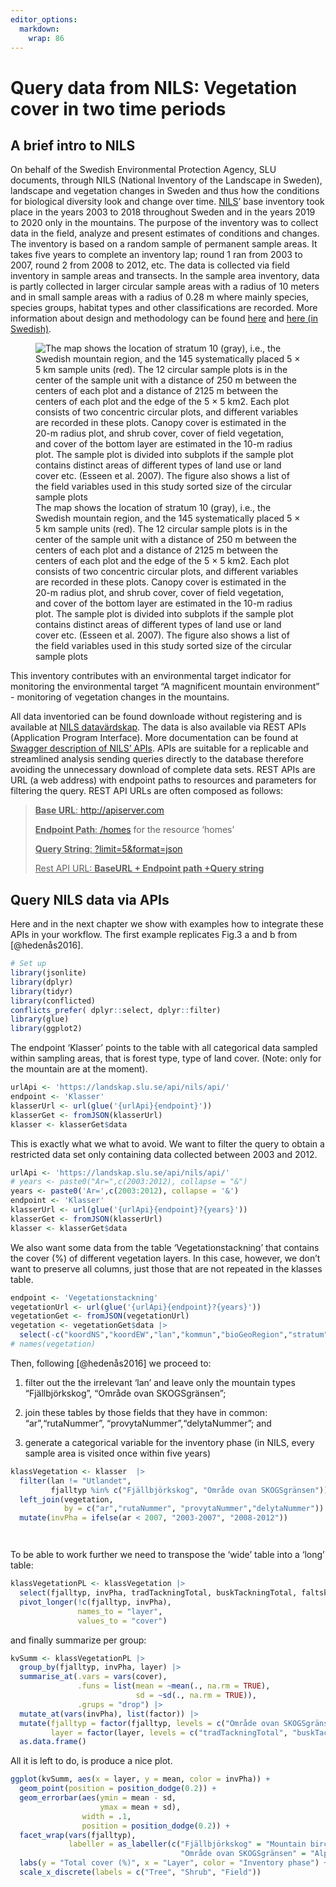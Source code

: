 ```yaml
---
editor_options: 
  markdown: 
    wrap: 86
---
```


# Query data from NILS: Vegetation cover in two time periods

## A brief intro to NILS

On behalf of the Swedish Environmental Protection Agency, SLU documents, through NILS
(National Inventory of the Landscape in Sweden), landscape and vegetation changes in
Sweden and thus how the conditions for biological diversity look and change over time.
[NILS](https://www.slu.se/centrumbildningar-och-projekt/nils/)' base inventory took
place in the years 2003 to 2018 throughout Sweden and in the years 2019 to 2020 only
in the mountains. The purpose of the inventory was to collect data in the field,
analyze and present estimates of conditions and changes. The inventory is based on a
random sample of permanent sample areas. It takes five years to complete an inventory
lap; round 1 ran from 2003 to 2007, round 2 from 2008 to 2012, etc. The data is
collected via field inventory in sample areas and transects. In the sample area
inventory, data is partly collected in larger circular sample areas with a radius of
10 meters and in small sample areas with a radius of 0.28 m where mainly species,
species groups, habitat types and other classifications are recorded. More information
about design and methodology can be found
[here](https://www.slu.se/centrumbildningar-och-projekt/nils/) and [here (in
Swedish)](https://www.slu.se/globalassets/ew/org/centrb/nils/publikationer/2019/nils_faltinstruktion_webb_ht_2019_2.pdf).

![The map shows the location of stratum 10 (gray), i.e., the Swedish mountain region,
and the 145 systematically placed 5 × 5 km sample units (red). The 12 circular sample
plots is in the center of the sample unit with a distance of 250 m between the centers
of each plot and a distance of 2125 m between the centers of each plot and the edge of
the 5 × 5 km2. Each plot consists of two concentric circular plots, and different
variables are recorded in these plots. Canopy cover is estimated in the 20-m radius
plot, and shrub cover, cover of field vegetation, and cover of the bottom layer are
estimated in the 10-m radius plot. The sample plot is divided into subplots if the
sample plot contains distinct areas of different types of land use or land cover etc.
(Esseen et al. 2007). The figure also shows a list of the field variables used in this
study sorted size of the circular sample
plots](images/hedenas_%20fig1_map-shows-the-location-of-stratum.png){#figMethod
.illustration
alt="The map shows the location of stratum 10 (gray), i.e., the Swedish mountain region, and the 145 systematically placed 5 × 5 km sample units (red). The 12 circular sample plots is in the center of the sample unit with a distance of 250 m between the centers of each plot and a distance of 2125 m between the centers of each plot and the edge of the 5 × 5 km2. Each plot consists of two concentric circular plots, and different variables are recorded in these plots. Canopy cover is estimated in the 20-m radius plot, and shrub cover, cover of field vegetation, and cover of the bottom layer are estimated in the 10-m radius plot. The sample plot is divided into subplots if the sample plot contains distinct areas of different types of land use or land cover etc. (Esseen et al. 2007). The figure also shows a list of the field variables used in this study sorted size of the circular sample plots"}

This inventory contributes with an environmental target indicator for monitoring the
environmental target "A magnificent mountain environment" - monitoring of vegetation
changes in the mountains.

All data inventoried can be found downloade without registering and is available at
[NILS datavärdskap](https://landskap.slu.se/nils/dv). The data is also available via
REST APIs (Application Program Interface). More documentation can be found at [Swagger
description of NILS' APIs](https://landskap.slu.se/api/nils/index.html). APIs are
suitable for a replicable and streamlined analysis sending queries directly to the
database therefore avoiding the unnecessary download of complete data sets. REST APIs
are URL (a web address) with endpoint paths to resources and parameters for filtering
the query. REST API URLs are often composed as follows:

> [**Base URL**:
> [http://apiserver.com](http://apiserver.com/homes?limit=5&format=json)]{.underline}
>
> [**Endpoint Path**:
> [/homes](http://apiserver.com/homes?limit=5&format=json)]{.underline} for the
> resource 'homes'
>
> [**Query String**:
> [?limit=5&format=json](http://apiserver.com/homes?limit=5&format=json)]{.underline}
>
> [Rest API URL: **BaseURL + Endpoint path +Query string**]{.underline}

## Query NILS data via APIs

Here and in the next chapter we show with examples how to integrate these APIs in your
workflow. The first example replicates Fig.3 a and b from [@hedenås2016].

```r
# Set up
library(jsonlite)
library(dplyr)
library(tidyr)
library(conflicted)
conflicts_prefer( dplyr::select, dplyr::filter)
library(glue)
library(ggplot2)
```

The endpoint 'Klasser' points to the table with all categorical data sampled within
sampling areas, that is forest type, type of land cover. (Note: only for the mountain
are at the moment).

```r
urlApi <- 'https://landskap.slu.se/api/nils/api/'
endpoint <- 'Klasser'
klasserUrl <- url(glue('{urlApi}{endpoint}'))
klasserGet <- fromJSON(klasserUrl)
klasser <- klasserGet$data
```

This is exactly what we what to avoid. We want to filter the query to obtain a
restricted data set only containing data collected between 2003 and 2012.

```r
urlApi <- 'https://landskap.slu.se/api/nils/api/'
# years <- paste0("Ar=",c(2003:2012), collapse = "&")
years <- paste0('Ar=',c(2003:2012), collapse = '&')
endpoint <- 'Klasser'
klasserUrl <- url(glue('{urlApi}{endpoint}?{years}'))
klasserGet <- fromJSON(klasserUrl)
klasser <- klasserGet$data
```

We also want some data from the table 'Vegetationstackning' that contains the cover
(%) of different vegetation layers. In this case, however, we don't want to preserve
all columns, just those that are not repeated in the klasses table.

```r
endpoint <- 'Vegetationstackning'
vegetationUrl <- url(glue('{urlApi}{endpoint}?{years}'))
vegetationGet <- fromJSON(vegetationUrl)
vegetation <- vegetationGet$data |>
  select(-c("koordNS","koordEW","lan","kommun","bioGeoRegion","stratum")) # Ta bort de kolumner som finns i bägge apierna och som inte behövs för att slå samman tabellerna
# names(vegetation)
```

Then, following [@hedenås2016] we proceed to:

1.  filter out the the irrelevant 'lan' and leave only the mountain types
    "Fjällbjörkskog", "Område ovan SKOGSgränsen";

2.  join these tables by those fields that they have in common: "ar","rutaNummer",
    "provytaNummer","delytaNummer"; and

3.  generate a categorical variable for the inventory phase (in NILS, every sample
    area is visited once within five years)

```r
klassVegetation <- klasser  |> 
  filter(lan != "Utlandet", 
         fjalltyp %in% c("Fjällbjörkskog", "Område ovan SKOGSgränsen")) |> #
  left_join(vegetation, 
            by = c("ar","rutaNummer", "provytaNummer","delytaNummer")) |> 
  mutate(invPha = ifelse(ar < 2007, "2003-2007", "2008-2012"))




```

To be able to work further we need to transpose the 'wide' table into a 'long' table:

```r
klassVegetationPL <- klassVegetation |> 
  select(fjalltyp, invPha, tradTackningTotal, buskTackningTotal, faltskiktTackningTotal) |> 
  pivot_longer(!c(fjalltyp, invPha), 
               names_to = "layer", 
               values_to = "cover")
```

and finally summarize per group:

```r
kvSumm <- klassVegetationPL |> 
  group_by(fjalltyp, invPha, layer) |> 
  summarise_at(.vars = vars(cover), 
               .funs = list(mean = ~mean(., na.rm = TRUE), 
                            sd = ~sd(., na.rm = TRUE)),
               .grups = "drop") |> 
  mutate_at(vars(invPha), list(factor)) |> 
  mutate(fjalltyp = factor(fjalltyp, levels = c("Område ovan SKOGSgränsen", "Fjällbjörkskog")),
         layer = factor(layer, levels = c("tradTackningTotal", "buskTackningTotal", "faltskiktTackningTotal"))) |> # to reorder the classes
  as.data.frame()
```

All it is left to do, is produce a nice plot.

```r
ggplot(kvSumm, aes(x = layer, y = mean, color = invPha)) +
  geom_point(position = position_dodge(0.2)) +
  geom_errorbar(aes(ymin = mean - sd, 
                    ymax = mean + sd), 
                width = .1, 
                position = position_dodge(0.2)) + 
  facet_wrap(vars(fjalltyp), 
             labeller = as_labeller(c("Fjällbjörkskog" = "Mountain birch forest", 
                                      "Område ovan SKOGSgränsen" = "Alpine"))) +
  labs(y = "Total cover (%)", x = "Layer", color = "Inventory phase") +
  scale_x_discrete(labels = c("Tree", "Shrub", "Field"))

```
